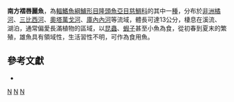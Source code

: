 {{Speciesbox
| taxon = Pseudocrenilabrus philander
| status = NE
| status_system= IUCN3.1
| image = Pseudocrenilabrus philander.jpg
| binomial_authority = [[Weber|Weber]], 1897
| synonyms = *''Tilapia philander''<br /><small>Weber, 1897</small>
*''Haplochromis philander''<br /><small>Weber, 1897</small>
*''Haplochromis philander philander''<br /><small>Weber, 1897</small>
*''Hemihaplochromis philander''<br /><small>Weber, 1897</small>
*''Pseudocrenilabrus philander philander''<br /><small>Weber, 1897</small>
}}
'''南方褶唇麗魚'''，為[[輻鰭魚綱|輻鰭魚綱]][[鱸形目|鱸形目]][[隆頭魚亞目|隆頭魚亞目]][[慈鯛科|慈鯛科]]的其中一[[種|種]]，分布於[[非洲|非洲]][[橘河|橘河]]、[[三比西河|三比西河]]、[[奧塔萬戈河|奧塔萬戈河]]、[[庫內內河|庫內內河]]等流域，體長可達13公分，棲息在溪流、湖泊，通常偏愛長滿植物的區域，以[[昆蟲|昆蟲]]、[[蝦子|蝦子]]甚至小魚為食，從初春到夏末的繁殖，雄魚具有領域性，生活習性不明，可作為食用魚。

== 參考文獻 ==
*{{FishBase_species|genus=Pseudocrenilabrus|species=philander |year=2013|month=5}}
{{taxonbar}}

[[Category:食用魚|N]]
[[Category:褶唇麗魚屬|N]]
[[Category:1897年描述的鱼类|N]]